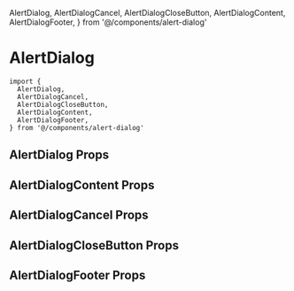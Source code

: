 
  AlertDialog,
  AlertDialogCancel,
  AlertDialogCloseButton,
  AlertDialogContent,
  AlertDialogFooter,
} from '@/components/alert-dialog'


<Meta of={AlertDialogStories} />

# AlertDialog

```tsx
import {
  AlertDialog,
  AlertDialogCancel,
  AlertDialogCloseButton,
  AlertDialogContent,
  AlertDialogFooter,
} from '@/components/alert-dialog'
```

## AlertDialog Props

<ArgTypes of={AlertDialog} />

## AlertDialogContent Props

<ArgTypes of={AlertDialogContent} />

## AlertDialogCancel Props

<ArgTypes of={AlertDialogCancel} />

## AlertDialogCloseButton Props

<ArgTypes of={AlertDialogCloseButton} />

## AlertDialogFooter Props

<ArgTypes of={AlertDialogFooter} />

<Stories />
